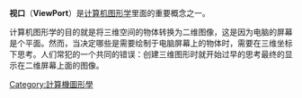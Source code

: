 {{noteTA
|T=zh-hans:视口; zh-cn:视口; zh-tw:視角; zh-hk:视口; zh-sg:视口;
|1=zh-hans:视口; zh-cn:视口; zh-tw:視角; zh-hk:视口; zh-sg:视口;
|2=zh-hans:计算机图形学;zh-hant:電腦圖學
}}

'''视口'''（'''ViewPort'''）是[[计算机图形学|计算机图形学]]里面的重要概念之一。

计算机图形学的目的就是将三维空间的物体转换为二维图像，这是因为电脑的屏幕是个平面。然而，当决定哪些是需要绘制于电脑屏幕上的物体时，需要在三维坐标下思考。人们常犯的一个共同的错误：创建三维图形时就开始过早的思考最终的显示在二维屏幕上面的图像。

[[Category:計算機圖形學|Category:計算機圖形學]]